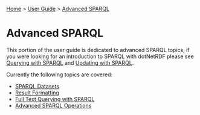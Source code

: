 [[Home]] > [[User Guide]] > [[User Guide/Advanced SPARQL|Advanced SPARQL]]

= Advanced SPARQL =

This portion of the user guide is dedicated to advanced SPARQL topics, if you were looking for an introduction to SPARQL with dotNetRDF please see [[User Guide/Querying with SPARQL|Querying with SPARQL]] and [[User Guide/Updating with SPARQL|Updating with SPARQL]].

Currently the following topics are covered:

* [[User Guide/SPARQL Datasets|SPARQL Datasets]]
* [[User Guide/Result Formatting|Result Formatting]]
* [[User Guide/Full Text Querying with SPARQL|Full Text Querying with SPARQL]]
* [[User Guide/Advanced SPARQL Operations|Advanced SPARQL Operations]]